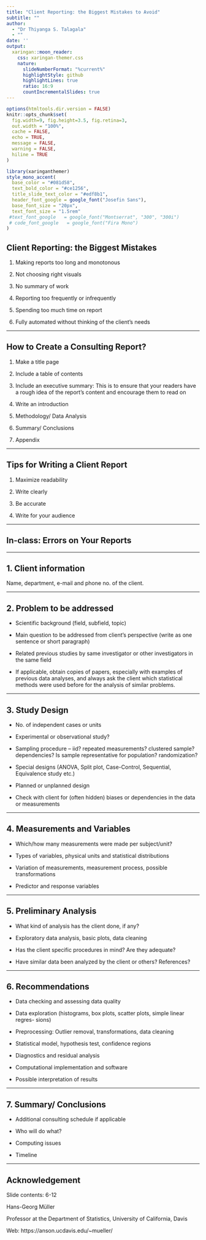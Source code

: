 ```yaml
---
title: "Client Reporting: the Biggest Mistakes to Avoid"
subtitle: ""  
author: 
  - "Dr Thiyanga S. Talagala"
  - ""
date: ''
output:
  xaringan::moon_reader:
    css: xaringan-themer.css
    nature:
      slideNumberFormat: "%current%"
      highlightStyle: github
      highlightLines: true
      ratio: 16:9
      countIncrementalSlides: true
---
```


```r
options(htmltools.dir.version = FALSE)
knitr::opts_chunk$set(
  fig.width=9, fig.height=3.5, fig.retina=3,
  out.width = "100%",
  cache = FALSE,
  echo = TRUE,
  message = FALSE, 
  warning = FALSE,
  hiline = TRUE
)
```

```r
library(xaringanthemer)
style_mono_accent(
  base_color = "#081d58",
  text_bold_color = "#ce1256",
  title_slide_text_color = "#edf8b1",
  header_font_google = google_font("Josefin Sans"),
  base_font_size = "20px",
  text_font_size = "1.5rem"
 #text_font_google   = google_font("Montserrat", "300", "300i")
 # code_font_google   = google_font("Fira Mono")
)
```


## Client Reporting: the Biggest Mistakes

1. Making reports too long and monotonous

2. Not choosing right visuals

3. No summary of work

4. Reporting too frequently or infrequently

5. Spending too much time on report 

6. Fully automated without thinking of the client’s needs

---



## How to Create a Consulting Report?

1. Make a title page

2. Include a table of contents

3. Include an executive summary: This is to ensure that your readers have a rough idea of the report’s content and encourage them to read on

4. Write an introduction

5. Methodology/ Data Analysis

6. Summary/ Conclusions

7. Appendix

---

## Tips for Writing a Client Report

1. Maximize readability

2. Write clearly

3. Be accurate

4. Write for your audience

---

## In-class:  Errors on Your Reports


---

## 1. Client information

Name, department, e-mail and phone no. of the client.


---

## 2. Problem to be addressed

- Scientific background (field, subfield, topic)

- Main question to be addressed from client’s perspective (write as one sentence or short paragraph)

- Related previous studies by same investigator or other investigators in the
same field

- If applicable, obtain copies of papers, especially with examples of previous data analyses, and always ask the client which statistical methods were used
before for the analysis of similar problems.

---

## 3. Study Design

- No. of independent cases or units 

- Experimental or observational study?

- Sampling procedure – iid? repeated measurements? clustered sample? dependencies? Is sample representative for population? randomization?

- Special designs (ANOVA, Split plot, Case-Control, Sequential, Equivalence
study etc.)

- Planned or unplanned design

- Check with client for (often hidden) biases or dependencies in the data or
measurements

---

## 4. Measurements and Variables

- Which/how many measurements were made per subject/unit?

- Types of variables, physical units and statistical distributions

- Variation of measurements, measurement process, possible transformations

- Predictor and response variables

---

## 5. Preliminary Analysis

- What kind of analysis has the client done, if any?

- Exploratory data analysis, basic plots, data cleaning

- Has the client specific procedures in mind? Are they adequate?

- Have similar data been analyzed by the client or others? References?

---

## 6. Recommendations

- Data checking and assessing data quality

- Data exploration (histograms, box plots, scatter plots, simple linear regres-
sions)

- Preprocessing: Outlier removal, transformations, data cleaning

- Statistical model, hypothesis test, confidence regions

- Diagnostics and residual analysis

- Computational implementation and software

- Possible interpretation of results

---

## 7. Summary/ Conclusions

- Additional consulting schedule if applicable

- Who will do what?

- Computing issues

- Timeline

---

## Acknowledgement

Slide contents: 6-12 

Hans-Georg Müller

Professor at the Department of Statistics,
University of California, Davis

Web: https://anson.ucdavis.edu/~mueller/